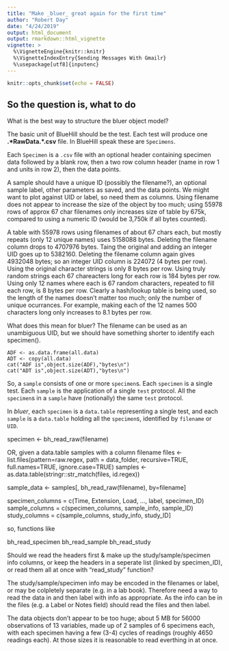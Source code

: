 ```yaml
---
title: "Make _bluer_ great again for the first time"
author: "Robert Day"
date: "4/24/2019"
output: html_document
output: rmarkdown::html_vignette
vignette: >
  %\VignetteEngine{knitr::knitr}
  %\VignetteIndexEntry{Sending Messages With Gmailr}
  %\usepackage[utf8]{inputenc}
---
```


```r
knitr::opts_chunk$set(echo = FALSE)
```

## So the question is, what to do

What is the best way to structure the bluer object model?

The basic unit of BlueHill should be the test. Each test will produce one __.\*RawData.\*.csv__ file. In BlueHill speak these are `Specimens`.

Each `Specimen` is a `.csv` file with an optional header containing specimen data followed by a blank row, then a two row column header (name in row 1 and units in row 2), then the data points.

A sample should have a unique ID (possibly the filename?), an optional sample label, other parameters as saved, and the data points. We might want to plot against UID or label, so need them as columns. Using filename does not appear to increase the size of the object by too much; using 55978 rows of approx 67 char filenames only increases size of table by 675k, compared to using a numeric ID (would be 3,750k if all bytes counted).

A table with 55978 rows using filenames of about 67 chars each, but mostly repeats (only 12 unique names) uses 5158088 bytes. Deleting the filename column drops to 4707976 bytes.
Taing the original and adding an integer UID goes up to 5382160. Deleting the filename column again gives 4932048 bytes; so an integer UID column is 224072 (4 bytes per row).
Using the original character strings is only 8 bytes per row. Using truly random strings each 67 chareacters long for each row is 184 bytes per row. Using only 12 names where each is 67 random characters, repeated to fill each row, is 8 bytes per row. Clearly a hash/lookup table is being used, so the length of the names doesn't matter too much; only the number of unique ocurrances. For example, making each of the 12 names 500 characters long only increases to 8.1 bytes per row.

What does this mean for bluer? The filename can be used as an unambiguous UID, but we should have something shorter to identify each specimen().


```
ADF <- as.data.frame(all.data)
ADT <- copy(all.data)
cat("ADF is",object.size(ADF),"bytes\n")
cat("ADT is",object.size(ADT),"bytes\n")
```

So, a `sample` consists of one or more `specimen`s. Each `specimen` is a single test. Each `sample` is the application of a single `test` protocol. All the `specimen`s in a `sample` have (notionally) the same `test` protocol.

In _bluer_, each `specimen` is a `data.table` representing a single test, and each `sample` is a `data.table` holding all the `specimen`s, identified by `filename` or `UID`.

specimen <- bh_read_raw(filename)

OR, given a data.table samples with a column filename
files <- list.files(pattern=raw.regex, path = data_folder, 
                    recursive=TRUE, full.names=TRUE, ignore.case=TRUE)
samples <- as.data.table(stringr::str_match(files, id.regex))

sample_data <- samples[, 
                       bh_read_raw(filename), 
                       by=filename]
                       
specimen_columns = c(Time, Extension, Load, ..., label, specimen_ID)
sample_columns   = c(specimen_columns, sample_info, sample_ID)
study_columns    = c(sample_columns, study_info, study_ID]

so, functions like

bh_read_specimen
bh_read_sample
bh_read_study

Should we read the headers first & make up the study/sample/specimen info columns,
or keep the headers in a seperate list (linked by specimen_ID),
or read them all at once with "read_study" function?

The study/sample/specimen info may be encoded in the filenames or label, or may be
colpletely separate (e.g. in a lab book). Therefore need a way to read the data in and then label with info as appropriate. As the info can be in the files (e.g. a Label or Notes field) should read the files and then label.

The data objects don't appear to be too huge; about 5 MB for 56000 observations of 13 variables, made up of 2 samples of 6 specimens each, with each specimen having a few (3-4) cycles of readings (roughly 4650 readings each). At those sizes it is reasonable to read everthing in at once.
